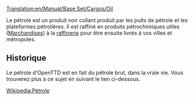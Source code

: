 [[Translation:en/Manual/Base Set/Cargos/Oil]]

{{fr/Cargaison|nom=Pétrole
|image=en/Oil.png|produit=[[fr/Manual/Base Set/Industries/Puits de pétrole|Puis de pétrole]], [[fr/Manual/Base Set/Industries/Plateforme pétrolière|Plateforme pétrolière]]
|accepté=[[fr/Manual/Base Set/Industries/Raffinerie|Raffinerie]]
}}

Le pétrole est un produit noir collant produit par les puits de pétrole et les plateformes pétrolières. Il est raffiné en produits pétrochimiques utiles ([[fr/Manual/Base Set/Cargos/Marchandises|Marchandises]]) à la [[fr/Manual/Base Set/Industries/Raffinerie|raffinerie]] pour être ensuite livrés à vos villes et métropoles.

==Historique==
Le pétrole d'OpenTTD est en fait du pétrole brut, dans la vraie vie. Vous trouverez plus à ce sujet en suivant le lien ci-dessous.

[https://www.wikipedia.org/wiki/fr:Pétrole Wikipedia:Pétrole]